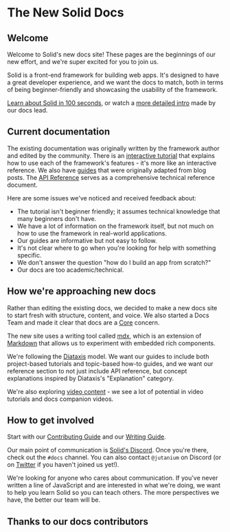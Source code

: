 
# The New Solid Docs

## Welcome

Welcome to Solid's new docs site! These pages are the beginnings of our new effort, and we're super excited for you to join us.

Solid is a front-end framework for building web apps. It's designed to have a great developer experience, and we want the docs to match, both in terms of being beginner-friendly and showcasing the usability of the framework.

[Learn about Solid in 100 seconds](https://www.youtube.com/watch?v=hw3Bx5vxKl0), or watch a [more detailed intro](https://www.youtube.com/watch?v=J70HXl1KhWE) made by our docs lead.

## Current documentation

The existing documentation was originally written by the framework author and edited by the community. There is an [interactive tutorial](https://www.solidjs.com/tutorial/introduction_basics) that explains how to use each of the framework's features - it's more like an interactive reference. We also have [guides](https://www.solidjs.com/guides/getting-started) that were originally adapted from blog posts. The [API Reference](https://www.solidjs.com/docs/latest/api) serves as a comprehensive technical reference document.

Here are some issues we've noticed and received feedback about:

- The tutorial isn't beginner friendly; it assumes technical knowledge that many beginners don't have.
- We have a lot of information on the framework itself, but not much on how to use the framework in real-world applications.
- Our guides are informative but not easy to follow.
- It's not clear where to go when you're looking for help with something specific.
- We don't answer the question "how do I build an app from scratch?"
- Our docs are too academic/technical.

## How we're approaching new docs

Rather than editing the existing docs, we decided to make a new docs site to start fresh with structure, content, and voice. We also started a Docs Team and made it clear that docs are a [Core](https://www.solidjs.com/contributors) concern.

The new site uses a writing tool called [mdx](https://mdxjs.com/), which is an extension of [Markdown](https://www.markdownguide.org/) that allows us to experiment with embedded rich components.

We're following the [Diataxis](https://diataxis.fr/) model. We want our guides to include both project-based tutorials and topic-based how-to guides, and we want our reference section to not just include API reference, but concept explanations inspired by Diataxis's "Explanation" category.

We're also exploring [video content](https://www.youtube.com/watch?v=GEu8hc3RKpw) - we see a lot of potential in video tutorials and docs companion videos.

## How to get involved

Start with our [Contributing Guide](https://github.com/solidjs/solid-docs-next/blob/main/CONTRIBUTING.md) and our [Writing Guide](https://github.com/solidjs/solid-docs-next/blob/main/WRITING.md).

Our main point of communication is [Solid's Discord](https://discord.com/invite/solidjs). Once you're there, check out the `#docs` channel. 
You can also contact `@jutanium` on Discord (or on [Twitter](https://twitter.com/jutanium) if you haven't joined us yet!).

We're looking for anyone who cares about communication. If you've never written a line of JavaScript and are interested in what we're doing, we want to help you learn Solid so you can teach others. The more perspectives we have, the better our team will be.

## Thanks to our docs contributors

<Contributors />